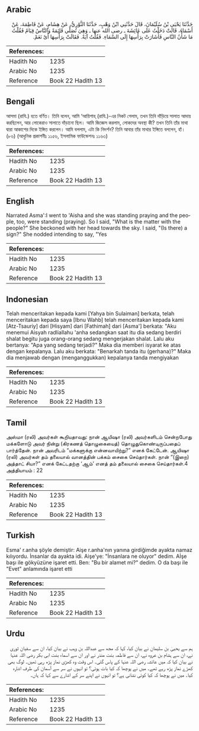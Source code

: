 ## Arabic


<div dir="rtl" lang="ar" style={{fontSize:'larger',backgroundColor:'#f8f9fa',padding:20}}>
حَدَّثَنَا يَحْيَى بْنُ سُلَيْمَانَ، قَالَ حَدَّثَنِي ابْنُ وَهْبٍ، حَدَّثَنَا الثَّوْرِيُّ، عَنْ هِشَامٍ، عَنْ فَاطِمَةَ، عَنْ أَسْمَاءَ، قَالَتْ دَخَلْتُ عَلَى عَائِشَةَ ـ رضى الله عنها ـ وَهِيَ تُصَلِّي قَائِمَةً وَالنَّاسُ قِيَامٌ فَقُلْتُ مَا شَأْنُ النَّاسِ فَأَشَارَتْ بِرَأْسِهَا إِلَى السَّمَاءِ‏.‏ فَقُلْتُ آيَةٌ‏.‏ فَقَالَتْ بِرَأْسِهَا أَىْ نَعَمْ‏.‏
</div>
<div style={{backgroundColor:'#f8f9fa',padding:20, marginBottom: 10}}><table> <thead> <tr> <th>References:</th> <th></th> </tr> </thead> <tbody><tr><td>Hadith No</td><td>1235</td></tr><tr><td>Arabic No</td><td>1235</td></tr><tr><td>Reference</td><td>Book 22 Hadith 13</td></tr></tbody></table></div>

## Bengali


<div dir="ltr" lang="bn" style={{fontSize:'larger',backgroundColor:'#f8f9fa',padding:20}}>
আসমা (রাযি.) হতে বর্ণিত। তিনি বলেন, আমি ‘আয়িশাহ্ (রাযি.)-এর নিকট গেলাম, তখন তিনি দাঁড়িয়ে সালাত আদায় করছিলেন, আর লোকেরাও সালাতে দাঁড়ানো ছিল। আমি জিজ্ঞেস করলাম, লোকদের অবস্থা কী? তখন তিনি তাঁর মাথা দ্বারা আকাশের দিকে ইঙ্গিত করলেন। আমি বললাম, এটা কি নিদর্শন? তিনি আবার তাঁর মাথার ইঙ্গিতে বললেন, হাঁ। (৮৬) (আধুনিক প্রকাশনীঃ ১১৫৬, ইসলামিক ফাউন্ডেশনঃ ১১৬৩)
</div>
<div style={{backgroundColor:'#f8f9fa',padding:20, marginBottom: 10}}><table> <thead> <tr> <th>References:</th> <th></th> </tr> </thead> <tbody><tr><td>Hadith No</td><td>1235</td></tr><tr><td>Arabic No</td><td>1235</td></tr><tr><td>Reference</td><td>Book 22 Hadith 13</td></tr></tbody></table></div>

## English


<div dir="ltr" lang="en" style={{fontSize:'larger',backgroundColor:'#f8f9fa',padding:20}}>
Narrated Asma':I went to 'Aisha and she was standing praying and the people, too, were standing (praying). So I said, "What is the matter with the people?" She beckoned with her head towards the sky. I said, "(Is there) a sign?" She nodded intending to say, "Yes
</div>
<div style={{backgroundColor:'#f8f9fa',padding:20, marginBottom: 10}}><table> <thead> <tr> <th>References:</th> <th></th> </tr> </thead> <tbody><tr><td>Hadith No</td><td>1235</td></tr><tr><td>Arabic No</td><td>1235</td></tr><tr><td>Reference</td><td>Book 22 Hadith 13</td></tr></tbody></table></div>

## Indonesian


<div dir="ltr" lang="id" style={{fontSize:'larger',backgroundColor:'#f8f9fa',padding:20}}>
Telah menceritakan kepada kami [Yahya bin Sulaiman] berkata, telah menceritakan kepada saya [Ibnu Wahb] telah menceritakan kepada kami [Atz-Tsauriy] dari [Hisyam] dari [Fathimah] dari [Asma'] berkata: "Aku menemui Aisyah radliallahu 'anha sedangkan saat itu dia sedang berdiri shalat begitu juga orang-orang sedang mengerjakan shalat. Lalu aku bertanya: "Apa yang sedang terjadi?" Maka dia memberi isyarat ke atas dengan kepalanya. Lalu aku berkata: "Benarkah tanda itu (gerhana)?" Maka dia menjawab dengan (menganggukkan) kepalanya tanda mengiyakan
</div>
<div style={{backgroundColor:'#f8f9fa',padding:20, marginBottom: 10}}><table> <thead> <tr> <th>References:</th> <th></th> </tr> </thead> <tbody><tr><td>Hadith No</td><td>1235</td></tr><tr><td>Arabic No</td><td>1235</td></tr><tr><td>Reference</td><td>Book 22 Hadith 13</td></tr></tbody></table></div>

## Tamil


<div dir="ltr" lang="ta" style={{fontSize:'larger',backgroundColor:'#f8f9fa',padding:20}}>
அஸ்மா (ரலி) அவர்கள் கூறியதாவது: நான் ஆயிஷா (ரலி) அவர்களிடம் சென்றபோது மக்களோடு அவர் நின்று (கிரகணத் தொழுகையைத்) தொழுதுகொண்டிருப்பதைப் பார்த்தேன். நான் அவரிடம் “மக்களுக்கு என்னவாயிற்று?” எனக் கேட்டேன். ஆயிஷா (ரலி) அவர்கள் தம் தலையால் வானத்தின் பக்கம் சைகை செய்தார்கள். நான் “(இறை) அத்தாட் சியா?” எனக் கேட்டதற்கு ‘ஆம்’ எனத் தம் தலையால் சைகை செய்தார்கள்.4 அத்தியாயம் : 22
</div>
<div style={{backgroundColor:'#f8f9fa',padding:20, marginBottom: 10}}><table> <thead> <tr> <th>References:</th> <th></th> </tr> </thead> <tbody><tr><td>Hadith No</td><td>1235</td></tr><tr><td>Arabic No</td><td>1235</td></tr><tr><td>Reference</td><td>Book 22 Hadith 13</td></tr></tbody></table></div>

## Turkish


<div dir="ltr" lang="tr" style={{fontSize:'larger',backgroundColor:'#f8f9fa',padding:20}}>
Esma' r.anha şöyle demiştir: Aişe r.anha'nın yanına girdiğimde ayakta namaz kılıyordu. İnsanlar da ayakta idi. Aişe'ye: "İnsanlara ne oluyor" dedim. Aİşe başı ile gökyüzüne işaret etti. Ben: "Bu bir alamet mi?" dedim. O da başı ile "Evet" anlamında işaret etti
</div>
<div style={{backgroundColor:'#f8f9fa',padding:20, marginBottom: 10}}><table> <thead> <tr> <th>References:</th> <th></th> </tr> </thead> <tbody><tr><td>Hadith No</td><td>1235</td></tr><tr><td>Arabic No</td><td>1235</td></tr><tr><td>Reference</td><td>Book 22 Hadith 13</td></tr></tbody></table></div>

## Urdu


<div dir="rtl" lang="ur" style={{fontSize:'larger',backgroundColor:'#f8f9fa',padding:20}}>
ہم سے یحییٰ بن سلیمان نے بیان کیا، کہا کہ مجھ سے عبداللہ بن وہب نے بیان کیا، ان سے سفیان ثوری نے، ان سے ہشام بن عروہ نے، ان سے فاطمہ بنت منذر نے اور ان سے اسماء بنت ابی بکر رضی اللہ عنہا نے بیان کیا کہ میں عائشہ رضی اللہ عنہا کے پاس گئی۔ اس وقت وہ کھڑی نماز پڑھ رہی تھیں۔ لوگ بھی کھڑے نماز پڑھ رہے تھے۔ میں نے پوچھا کہ کیا بات ہوئی؟ تو انہوں نے سر سے آسمان کی طرف اشارہ کیا۔ میں نے پوچھا کہ کیا کوئی نشانی ہے؟ تو انہوں نے اپنے سر کے اشارے سے کہا کہ ہاں۔
</div>
<div style={{backgroundColor:'#f8f9fa',padding:20, marginBottom: 10}}><table> <thead> <tr> <th>References:</th> <th></th> </tr> </thead> <tbody><tr><td>Hadith No</td><td>1235</td></tr><tr><td>Arabic No</td><td>1235</td></tr><tr><td>Reference</td><td>Book 22 Hadith 13</td></tr></tbody></table></div>